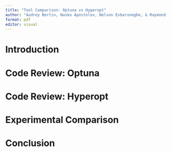 ```yaml
---
title: "Tool Comparison: Optuna vs Hyperopt"
author: "Audrey Bertin, Nasko Apostolov, Nelson Evbarunegbe, & Raymond Li"
format: pdf
editor: visual
---
```


# Introduction

# Code Review: Optuna

# Code Review: Hyperopt

# Experimental Comparison

# Conclusion
